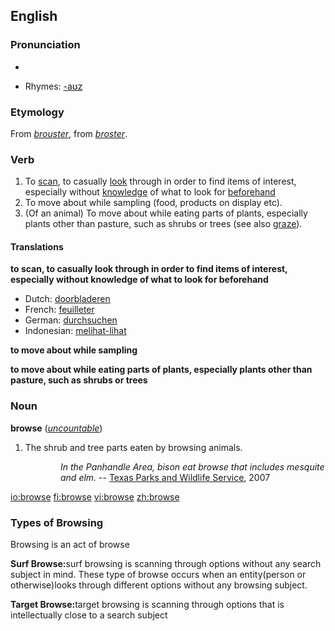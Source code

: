 ==English==

===Pronunciation===
*{{audio|en-us-browse.ogg|Audio (US)}}

*Rhymes: [[Rhymes:English:-aʊz|-aʊz]]

===Etymology===
From {{MF.}} ''[[brouster]]'', from {{OF.}} ''[[broster]]''.

===Verb===
{{en-verb|brows|ing}}

# To [[scan]], to casually [[look]] through in order to find items of interest, especially without [[knowledge]] of what to look for [[beforehand]]
# To move about while sampling (food, products on display etc).
# (Of an animal) To move about while eating parts of plants, especially plants other than pasture, such as shrubs or trees (see also [[graze]]).

====Translations====
'''to scan, to casually look through in order to find items of interest, especially without knowledge of what to look for beforehand'''
*Dutch: [[doorbladeren]]
*French: [[feuilleter]]
*German: [[durchsuchen]]
*Indonesian: [[lihat|melihat-lihat]]

'''to move about while sampling'''

'''to move about while eating parts of plants, especially plants other than pasture, such as shrubs or trees'''

===Noun===
'''browse''' (''[[uncountable]]'')

# The shrub and tree parts eaten by browsing animals.
::''In the Panhandle Area, bison eat browse that includes mesquite and elm.'' -- [http://www.tpwd.state.tx.us/learning/resources/activities/bison/bisonfood1.phtml Texas Parks and Wildlife Service], 2007

[[io:browse]]
[[fi:browse]]
[[vi:browse]]
[[zh:browse]]

===Types of Browsing===
Browsing is an act of browse

'''Surf Browse:'''surf browsing is scanning through options without any search subject in mind. These type of browse occurs when an entity(person or otherwise)looks through different options without any browsing subject.

'''Target Browse:'''target browsing is scanning through options that is intellectually close to a search subject